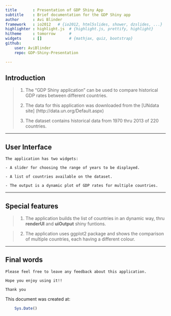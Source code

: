 ```yaml
---
title       : Presentation of GDP Shiny App
subtitle    : Brief documentation for the GDP Shiny app
author      : Avi Blinder
framework   : io2012   # {io2012, html5slides, shower, dzslides, ...}
highlighter : highlight.js  # {highlight.js, prettify, highlight}
hitheme     : tomorrow      # 
widgets     : []            # {mathjax, quiz, bootstrap}
github:
    user: AviBlinder
    repo: GDP-Shiny-Presentation

---
```


## Introduction

>    1. The "GDP Shiny application" can be used to compare historical GDP 
>    rates between different countries.
>    
>    
>    2. The data for this application was downloaded from the [UNdata site]
>    (http://data.un.org/Default.aspx)
>
>
>    3. The dataset contains historical data from 1970 thru 2013 of 220 countries.
>

---

##  User Interface

    The application has two widgets:
    
    - A slider for choosing the range of years to be displayed.
    
    - A list of countries available on the dataset.
    
    - The output is a dynamic plot of GDP rates for multiple countries.

---

## Special features

>    1. The application builds the list of countries in an dynamic way, 
>    thru **renderUI** and **uiOutput** shiny funtions.

>    2. The application uses ggplot2 package and shows the comparison of
>    multiple countries, each having a different colour.
    

---

## Final words

    Please feel free to leave any feedback about this application.
    
    Hope you enjoy using it!!
    
    Thank you

This document was created at: 

```r
    Sys.Date()    
```
